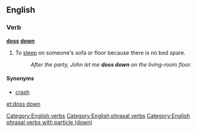 ==English==

===Verb===
'''[[doss]] [[down]]'''

# {{British|slang}}To [[sleep]] on someone's sofa or floor because there is no bed spare.
#: ''After the party, John let me '''doss down''' on the living-room floor.''

====Synonyms====
* [[crash]]

[[Category:English verbs]]
[[Category:English phrasal verbs]]
[[Category:English phrasal verbs with particle (down)]]

[[et:doss down]]